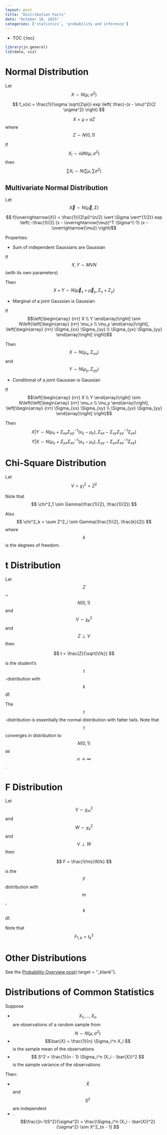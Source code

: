 ```yaml
---
layout: post
title: "Distribution Facts"
date: "October 18, 2015"
categories: ['statistics', 'probability and inference']
---
```


* TOC
{:toc}

```r
library(jn.general)
lib(data, viz)
```

# Normal Distribution
Let $$ X  \sim  N(\mu, \sigma^2) $$

$$ f_x(x) = \frac{1}{\sigma \sqrt{2\pi}} exp \left( \frac{-(x - \mu)^2}{2 \sigma^2} \right) $$

$$ X = \mu + \sigma Z$$ where $$ Z  \sim  N(0, 1) $$

If $$ X_i  \sim  iidN(\mu, \sigma^2) $$ then $$ \sum X_i  \sim  N(\sum \mu, \sum \sigma^2) $$

## Multivariate Normal Distribution
Let $$ \overrightarrow{X}  \sim  N(\overrightarrow{\mu}, \Sigma) $$

$$ f(\overrightarrow{X}) = \frac{1}{(2\pi)^{n/2} \vert \Sigma \vert^{1/2}} exp \left( -\frac{1}{2} (x - \overrightarrow{\mu})^T \Sigma^{-1} (x - \overrightarrow{\mu}) \right)$$ 

Properties:

* Sum of independent Gaussians are Gaussian

If $$X, Y \sim MVN$$ (with its own parameters)

Then $$X + Y \sim N(\overrightarrow{\mu}_x + \overrightarrow{\mu}_y, \Sigma_x + \Sigma_y)$$

* Marginal of a joint Gaussian is Gaussian

If $$\left[\begin{array}
{rrr}
X \\
Y
\end{array}\right] \sim N\left(\left[\begin{array}
{rrr}
\mu_x \\
\mu_y
\end{array}\right], \left[\begin{array}
{rrr}
\Sigma_{xx} \Sigma_{xy} \\
\Sigma_{yx} \Sigma_{yy}
\end{array}\right] \right)$$

Then 
$$X \sim N(\mu_x, \Sigma_{xx})$$ and 
$$Y \sim N(\mu_y, \Sigma_{yy})$$

* Conditional of a joint Gaussian is Gaussian

If $$\left[\begin{array}
{rrr}
X \\
Y
\end{array}\right] \sim N\left(\left[\begin{array}
{rrr}
\mu_x \\
\mu_y
\end{array}\right], \left[\begin{array}
{rrr}
\Sigma_{xx} \Sigma_{xy} \\
\Sigma_{yx} \Sigma_{yy}
\end{array}\right] \right)$$

Then 
$$X \vert Y \sim N(\mu_x + \Sigma_{xy} \Sigma^{-1}_{yy} (x_y - \mu_y), \Sigma_{xx} - \Sigma_{xy} \Sigma_{yy}^{-1} \Sigma_{yx})$$
$$Y \vert X \sim N(\mu_y + \Sigma_{yx} \Sigma^{-1}_{xx} (x_x - \mu_x), \Sigma_{yy} - \Sigma_{yx} \Sigma_{xx}^{-1} \Sigma_{xy})$$

# Chi-Square Distribution
Let $$ V = \chi^2_1 = Z^2 $$

Note that $$ \chi^2_1  \sim  Gamma(\frac{1}{2}, \frac{1}{2}) $$

Also $$ \chi^2_k = \sum Z^2_i  \sim  Gamma(\frac{1}{2}, \frac{k}{2}) $$ where $$k$$ is the degrees of freedom. 

# t Distribution
Let $$Z$$  ~ $$ N(0, 1) $$ and $$V \sim  \chi^2_k$$ and $$ Z \perp V $$ then 

$$ t = \frac{Z}{\sqrt{V/k}} $$

is the student's $$t$$-distribution with $$k$$ df. 

The $$t$$-distribution is essentially the normal distribution with fatter tails. Note that $$ t $$ converges in distribution to $$ N(0, 1) $$ as $$ n \rightarrow \infty $$. 

# F Distribution
Let $$V \sim  \chi^2_m $$ and $$W \sim  \chi^2_k $$ and $$ V \perp W $$ then 

$$ F = \frac{V/m}{W/k} $$

is the $$F$$ distribution with $$m$$, $$k$$ df.

Note that $$ F_{1, k} = t^2_k $$

# Other Distributions
See the [Probability Overview post][prob_overview_post]{:target = "_blank"}.

# Distributions of Common Statistics
Suppose

* $$X_1, ..., X_n$$ are observations of a random sample from $$N \sim N(\mu, \sigma^2)$$
* $$\bar{X} = \frac{1}{n} \Sigma_i^n X_i $$ is the sample mean of the observations
* $$ S^2 = \frac{1}{n - 1} \Sigma_i^n (X_i - \bar{X})^2 $$ is the sample variance of the observations

Then:

* $$\bar{X}$$ and $$S^2$$ are independent
* .$$\frac{(n-1)S^2}{\sigma^2} = \frac{\Sigma_i^n (X_i - \bar{X})^2}{\sigma^2}  \sim  X^2_{n - 1} $$

[prob_overview_post]: http://jennguyen1.github.io/nhuyhoa//2015/10/Probability-Overview.html
